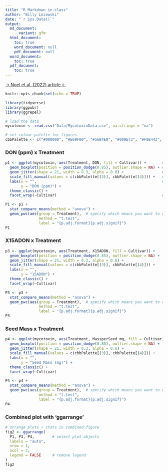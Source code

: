 ```yaml
---
title: "R Markdown in-class"
author: "Billy Lozowski"
date: "`r Sys.Date()`"
output:
  md_document:
      variant: gfm
  html_document:
    toc: true
    word_document: null
    pdf_document: null
  word_document:
    toc: true
  pdf_document:
    toc: true
---
```


[&rarr; Noel et al. (2022) article &larr;](https://doi.org/10.1094/PDIS-06-21-1253-RE)

```r
knitr::opts_chunk$set(echo = TRUE)
```

```r
library(tidyverse)
library(ggpubr)
library(ggrepel)

# load the data
mycotoxin <- read.csv("Data/MycotoxinData.csv", na.strings = "na")

# set colour palette for figures
cbbPalette <- c("#000000", "#E69F00", "#56B4E9", "#009E73", "#F0E442", "#0072B2", "#D55E00", "#CC79A7")

```

### DON (ppm) x Treatment

```r
p1 <- ggplot(mycotoxin, aes(Treatment, DON, fill = Cultivar)) +       # set plot mapping
  geom_boxplot(position = position_dodge(0.85), outlier.shape = NA) + # dodge the boxplots + hide outliers
  geom_jitter(shape = 21, width = 0.3, alpha = 0.6) +                 # set point shape, dodge width, and transparency
  scale_fill_manual(values = c(cbbPalette[(3)], cbbPalette[(4)])) +   # specify fill colours
  labs(x = "",                                                        # define labels
       y = "DON (ppm)") +
  theme_classic() +
  facet_wrap(~Cultivar)                                               # separate plots by Cultivar

P1 <- p1 + 
  stat_compare_means(method = "anova") +  
  geom_pwc(aes(group = Treatment),  # specify which means you want to compare
               method = "t.test",
               label = "{p.adj.format}{p.adj.signif}")
P1

```

### X15ADON x Treatment

```r
p3 <- ggplot(mycotoxin, aes(Treatment, X15ADON, fill = Cultivar)) +          # mapping
  geom_boxplot(position = position_dodge(0.85), outlier.shape = NA) +        # boxplot mapping
  geom_jitter(shape = 21, width = 0.3, alpha = 0.6) +                        # jitter mapping
  scale_fill_manual(values = c(cbbPalette[(3)], cbbPalette[(4)])) +          # fill colours
  labs(x = "",                                                               # labels
       y = "15ADON") +
  theme_classic() +
  facet_wrap(~Cultivar)                                                      # separate plots

P3 <- p3 +
  stat_compare_means(method = "anova") +  
  geom_pwc(aes(group = Treatment),  # specify which means you want to compare
               method = "t.test",
               label = "{p.adj.format}{p.adj.signif}")
P3

```

### Seed Mass x Treatment

```r
p4 <- ggplot(mycotoxin, aes(Treatment, MassperSeed_mg, fill = Cultivar)) +   # mapping
  geom_boxplot(position = position_dodge(0.85), outlier.shape = NA) +        # boxplot mapping
  geom_jitter(shape = 21, width = 0.3, alpha = 0.6) +                        # jitter mapping
  scale_fill_manual(values = c(cbbPalette[(3)], cbbPalette[(4)])) +          # fill colours
  labs(x = "",                                                               # labels
       y = "Seed Mass (mg)") +
  theme_classic() +
  facet_wrap(~Cultivar)                                                      # separate plots

P4 <- p4 +
  stat_compare_means(method = "anova") +  
  geom_pwc(aes(group = Treatment),  # specify which means you want to compare
               method = "t.test",
               label = "{p.adj.format}{p.adj.signif}")
P4
```

### Combined plot with 'ggarrange'

```r
# arrange plots + stats in combined figure
fig2 <- ggarrange(
  P1, P3, P4,        # select plot objects
  labels = "auto",
  nrow = 1,
  ncol = 3,
  legend = FALSE     # remove legend
)
fig2
```

